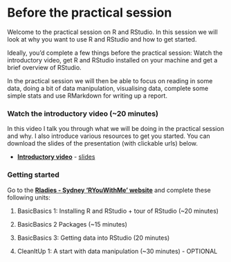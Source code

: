 # Before the practical session {#before}

Welcome to the practical session on R and RStudio. In this session we will look at why you want to use R and RStudio and how to get started.

Ideally, you'd complete a few things before the practical session: Watch the introductory video, get R and RStudio installed on your machine and get a brief overview of RStudio.

In the practical session we will then be able to focus on reading in some data, doing a bit of data manipulation, visualising data, complete some simple stats and use RMarkdown for writing up a report.

### Watch the introductory video (~20 minutes)
In this video I talk you through what we will be doing in the practical session and why. I also introduce various resources to get you started. You can download the slides of the presentation (with clickable urls) below.

* [**Introductory video**](https://estream.lancaster.ac.uk/View.aspx?id=68738~5t~O0DtRzCI6D&code=x4~a2uelROUQk8fQsjzPSgwCUMEBUAgsPVxFrb7BVlZALvBra6em7UxLd&ax=7R~bouVUlLrTqP3h5) - [slides](files/practicalSession_R_RStudio_overview.pdf)

### Getting started
Go to the [**Rladies - Sydney 'RYouWithMe' website**](https://rladiessydney.org/courses/ryouwithme/01-basicbasics-0/) and complete these following units:

1. BasicBasics 1: Installing R and RStudio + tour of RStudio (~20 minutes)
2. BasicBasics 2 Packages (~15 minutes)
3. BasicBasics 3: Getting data into RStudio (20 minutes)

4. CleanItUp 1: A start with data manipulation (~30 minutes) - OPTIONAL
